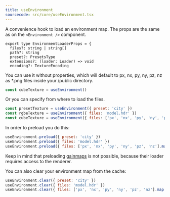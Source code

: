 ```yaml
---
title: useEnvironment
sourcecode: src/core/useEnvironment.tsx
---
```


A convenience hook to load an environment map. The props are the same as on the `<Environment />` component.

```tsx
export type EnvironmentLoaderProps = {
  files?: string | string[]
  path?: string
  preset?: PresetsType
  extensions?: (loader: Loader) => void
  encoding?: TextureEncoding
```

You can use it without properties, which will default to px, nx, py, ny, pz, nz as \*.png files inside your /public directory.

```jsx
const cubeTexture = useEnvironment()
```

Or you can specify from where to load the files.

```jsx
const presetTexture = useEnvironment({ preset: 'city' })
const rgbeTexture = useEnvironment({ files: 'model.hdr' })
const cubeTexture = useEnvironment({ files: ['px', 'nx', 'py', 'ny', 'pz', 'nz'].map((n) => `${n}.png`) })
```

In order to preload you do this:

```jsx
useEnvironment.preload({ preset: 'city' })
useEnvironment.preload({ files: 'model.hdr' })
useEnvironment.preload({ files: ['px', 'nx', 'py', 'ny', 'pz', 'nz'].map((n) => `${n}.png`) })
```

Keep in mind that preloading [gainmaps](https://github.com/MONOGRID/gainmap-js) is not possible, because their loader requires access to the renderer.

You can also clear your environment map from the cache:

```jsx
useEnvironment.clear({ preset: 'city' })
useEnvironment.clear({ files: 'model.hdr' })
useEnvironment.clear({ files: ['px', 'nx', 'py', 'ny', 'pz', 'nz'].map((n) => `${n}.png`) })
```
